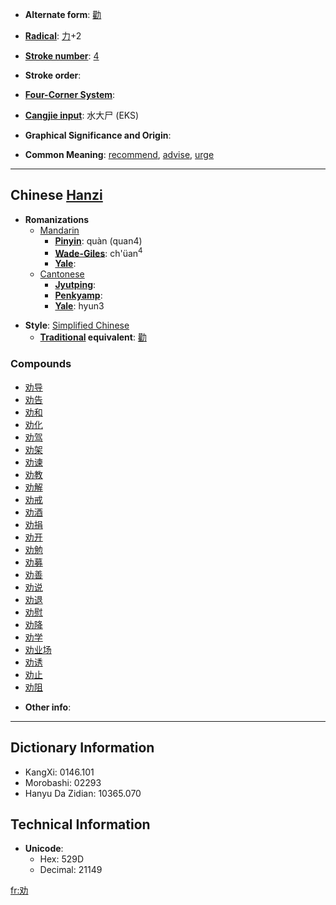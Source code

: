 * '''Alternate form''': [[勸]]

* '''[[Wiktionary:Chinese radical index| Radical]]''': [[Wiktionary:Chinese radical index 力|力]]+2

* '''[[Wiktionary:Chinese total strokes index|Stroke number]]''': [[Wiktionary:Chinese total strokes index 4|4]]

* '''Stroke order''': 

* '''[[Wiktionary:Chinese four corner index|Four-Corner System]]''': 

* '''[[Wiktionary:Chinese Cangjie index|Cangjie input]]''': 水大尸 (EKS)

* '''Graphical Significance and Origin''': 

* '''Common Meaning''': [[recommend]], [[advise]], [[urge]]

----

== Chinese [[Hanzi]] ==

* '''Romanizations'''
** [[Mandarin]]
*** '''[[Pinyin]]''': quàn (quan4)
*** '''[[Wade-Giles]]''': ch'üan<sup>4</sup>
*** '''[[Yale]]''': 
**[[Cantonese]]
***'''[[Jyutping]]''':
***'''[[Penkyamp]]''': 
***'''[[Yale]]''': hyun3

* '''Style''': [[Simplified Chinese]] 
** '''[[Traditional Chinese|Traditional]] equivalent''': [[勸]]

===Compounds===
*[[劝导]]
*[[劝告]]
*[[劝和]]
*[[劝化]]
*[[劝驾]]
*[[劝架]]
*[[劝谏]]
*[[劝教]]
*[[劝解]]
*[[劝戒]]
*[[劝酒]]
*[[劝捐]]
*[[劝开]]
*[[劝勉]]
*[[劝募]]
*[[劝善]]
*[[劝说]]
*[[劝退]]
*[[劝慰]]
*[[劝降]]
*[[劝学]]
*[[劝业场]]
*[[劝诱]]
*[[劝止]]
*[[劝阻]]

* '''Other info''': 

----

== Dictionary Information ==

* KangXi: 0146.101
* Morobashi: 02293
* Hanyu Da Zidian: 10365.070

== Technical Information ==

* '''Unicode''':
** Hex: 529D
** Decimal: 21149

[[fr:劝]]